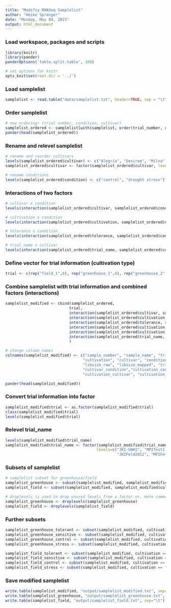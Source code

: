 ```yaml
---
title: "Modifiy RNASeq Samplelist"
author: "Heike Sprenger"
date: "Monday, May 04, 2015"
output: html_document
---
```


### Load workspace, packages and scripts
```r

library(knitr)
library(pander)
panderOptions('table.split.table', 200)

# set options for knitr
opts_knit$set(root.dir = '../')
```

### Load samplelist
```r
samplelist <- read.table("data/samplelist.txt", header=TRUE, sep = "\t")
```

### Order samplelist
```r
# new ordering! (trial number, condition, cultivar)
samplelist_ordered <- samplelist[with(samplelist, order(trial_number, condition, cultivar)),]
pander(head(samplelist_ordered))
```

### Rename and relevel samplelist
```r
# rename and reorder cultivars
levels(samplelist_ordered$cultivar) <- c("Alegria", "Desiree", "Milva", "Saturna")
samplelist_ordered$cultivar <- factor(samplelist_ordered$cultivar, levels=c("Alegria", "Milva", "Desiree", "Saturna"))

# rename conditions
levels(samplelist_ordered$condition) <- c("control", "drought stress")
```

### Interactions of two factors
```r
# cultivar x condition
levels(interaction(samplelist_ordered$cultivar, samplelist_ordered$condition))

# cultivation x condition
levels(interaction(samplelist_ordered$cultivation, samplelist_ordered$condition))

# tolerance x condition
levels(interaction(samplelist_ordered$tolerance, samplelist_ordered$condition))

# trial_name x cultivar
levels(interaction(samplelist_ordered$trial_name, samplelist_ordered$cultivar))
```

### Define vector for trial information (cultivation type)
```r
trial <- c(rep("field_1",8), rep("greenhouse_1",8), rep("greenhouse_2",8), rep("greenhouse_3",8), rep("field_2",8), rep("field_3",8))
```

### Combine samplelist with trial information and combined factors (interactions)
```r

samplelist_modified <- cbind(samplelist_ordered, 
                            trial, 
                            interaction(samplelist_ordered$cultivar, samplelist_ordered$condition), 
                            interaction(samplelist_ordered$cultivation, samplelist_ordered$condition), 
                            interaction(samplelist_ordered$tolerance, samplelist_ordered$condition),
                            interaction(samplelist_ordered$cultivation, samplelist_ordered$cultivar),
                            interaction(samplelist_ordered$cultivation, samplelist_ordered$tolerance),
                            interaction(samplelist_ordered$trial_name, samplelist_ordered$cultivar)
                            )

# change column names
colnames(samplelist_modified) <- c("sample_number", "sample_name", "trial_number", "trial_name", 
                                  "cultivation", "cultivar", "condition", "tolerance",
                                  "libsize_raw", "libsize_mapped", "trial", 
                                  "cultivar_condition","cultivation_condition", "tolerance_condition", 
                                  "cultivation_cultivar", "cultivation_tolerance", "trial_name_cultivar")

pander(head(samplelist_modified))
```

### Convert trial information into factor
```r
samplelist_modified$trial <- as.factor(samplelist_modified$trial)
class(samplelist_modified$trial)
levels(samplelist_modified$trial)
```

### Relevel trial_name
```r
levels(samplelist_modified$trial_name)
samplelist_modified$trial_name <- factor(samplelist_modified$trial_name, 
                                        levels=c("JKI-GWH1", "MPITest1.2", "MPITest2", 
                                                 "JKIFeld2012", "MPIFeld2011", "MPIFeld2012") )
```

### Subsets of samplelist
```r
# samplelist subset for greenhouse/field
samplelist_greenhouse <- subset(samplelist_modified, samplelist_modified$cultivation == "greenhouse")
samplelist_field <- subset(samplelist_modified, samplelist_modified$cultivation == "field")

# droplevels is used to drop unused levels from a factor or, more commonly, from factors in a data frame.
samplelist_greenhouse <- droplevels(samplelist_greenhouse) 
samplelist_field <- droplevels(samplelist_field)
```

### Further subsets
```r
samplelist_greenhouse_tolerant <- subset(samplelist_modified, cultivation == "greenhouse" & tolerance == "tolerant")
samplelist_greenhouse_sensitive <- subset(samplelist_modified, cultivation == "greenhouse" & tolerance == "sensitive")
samplelist_greenhouse_control <- subset(samplelist_modified, cultivation == "greenhouse" & condition == "control")
samplelist_greenhouse_stress <- subset(samplelist_modified, cultivation == "greenhouse" & condition == "stress")

samplelist_field_tolerant <- subset(samplelist_modified, cultivation == "field" & tolerance == "tolerant")
samplelist_field_sensitive <- subset(samplelist_modified, cultivation == "field" & tolerance == "sensitive")
samplelist_field_control <- subset(samplelist_modified, cultivation == "field" & condition == "control")
samplelist_field_stress <- subset(samplelist_modified, cultivation == "field" & condition == "stress")
```

### Save modified samplelist
```r
write.table(samplelist_modified, "output/samplelist_modified.txt", sep="\t")
write.table(samplelist_greenhouse, "output/samplelist_greenhouse.txt", sep="\t")
write.table(samplelist_field, "output/samplelist_field.txt", sep="\t")
```

